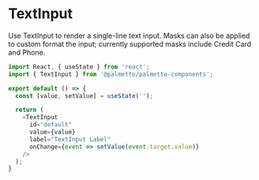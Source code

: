 
<Meta title="Components/TextInput/Codesandbox" />

# TextInput

Use TextInput to render a single-line text input. Masks can also be applied to custom format the input; currently supported masks include Credit Card and Phone.

```js codesandbox=palmetto-components
import React, { useState } from 'react';
import { TextInput } from '@palmetto/palmetto-components';

export default () => {
  const [value, setValue] = useState('');

  return (
    <TextInput
      id="default"
      value={value}
      label="TextInput Label"
      onChange={event => setValue(event.target.value)}
    />
  );
}
```